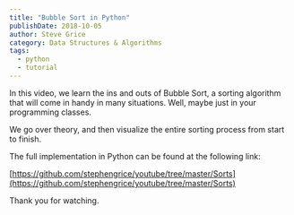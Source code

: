 ```yaml
---
title: "Bubble Sort in Python"
publishDate: 2018-10-05
author: Steve Grice
category: Data Structures & Algorithms
tags:
  - python
  - tutorial
---
```


In this video, we learn the ins and outs of Bubble Sort, a sorting algorithm that will come in handy in many situations. Well, maybe just in your programming classes.


<BlogYoutubeVideo videoId="LmZLKhd2Juc" />

We go over theory, and then visualize the entire sorting process from start to finish.

The full implementation in Python can be found at the following link:

[https://github.com/stephengrice/youtube/tree/master/Sorts](https://github.com/stephengrice/youtube/tree/master/Sorts)

Thank you for watching.
